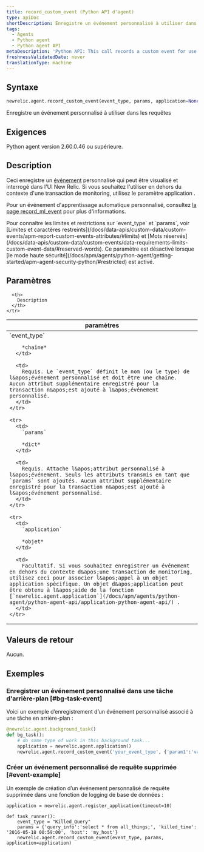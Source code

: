 ```yaml
---
title: record_custom_event (Python API d'agent)
type: apiDoc
shortDescription: Enregistre un événement personnalisé à utiliser dans les requêtes
tags:
  - Agents
  - Python agent
  - Python agent API
metaDescription: 'Python API: This call records a custom event for use in querying.'
freshnessValidatedDate: never
translationType: machine
---
```


## Syntaxe

```py
newrelic.agent.record_custom_event(event_type, params, application=None)
```

Enregistre un événement personnalisé à utiliser dans les requêtes

## Exigences

Python agent version 2.60.0.46 ou supérieure.

## Description

Ceci enregistre un [événement](/docs/data-apis/understand-data/new-relic-data-types/#event-data) personnalisé qui peut être visualisé et interrogé dans l&apos;UI New Relic. Si vous souhaitez l&apos;utiliser en dehors du contexte d&apos;une transaction de monitoring, utilisez le paramètre application .

Pour un événement d&apos;apprentissage automatique personnalisé, consultez [la page record\_ml\_event](/docs/apm/agents/python-agent/python-agent-api/recordmlevent-python-agent-api) pour plus d&apos;informations.

<Callout variant="important">
  Pour connaître les limites et restrictions sur `event_type` et `params`, voir [Limites et caractères restreints](/docs/data-apis/custom-data/custom-events/apm-report-custom-events-attributes/#limits) et [Mots réservés](/docs/data-apis/custom-data/custom-events/data-requirements-limits-custom-event-data/#reserved-words).
</Callout>

<Callout variant="important">
  Ce paramètre est désactivé lorsque [le mode haute sécurité](/docs/apm/agents/python-agent/getting-started/apm-agent-security-python/#restricted) est activé.
</Callout>

## Paramètres

<table>
  <thead>
    <tr>
      <th width="25%">
        paramètres
      </th>

      <th>
        Description
      </th>
    </tr>
  </thead>

  <tbody>
    <tr>
      <td>
        `event_type`

        *chaîne*
      </td>

      <td>
        Requis. Le `event_type` définit le nom (ou le type) de l&apos;événement personnalisé et doit être une chaîne. Aucun attribut supplémentaire enregistré pour la transaction n&apos;est ajouté à l&apos;événement personnalisé.
      </td>
    </tr>

    <tr>
      <td>
        `params`

        *dict*
      </td>

      <td>
        Requis. Attache l&apos;attribut personnalisé à l&apos;événement. Seuls les attributs transmis en tant que `params` sont ajoutés. Aucun attribut supplémentaire enregistré pour la transaction n&apos;est ajouté à l&apos;événement personnalisé.
      </td>
    </tr>

    <tr>
      <td>
        `application`

        *objet*
      </td>

      <td>
        Facultatif. Si vous souhaitez enregistrer un événement en dehors du contexte d&apos;une transaction de monitoring, utilisez ceci pour associer l&apos;appel à un objet application spécifique. Un objet d&apos;application peut être obtenu à l&apos;aide de la fonction [`newrelic.agent.application`](/docs/apm/agents/python-agent/python-agent-api/application-python-agent-api/) .
      </td>
    </tr>
  </tbody>
</table>

## Valeurs de retour

Aucun.

## Exemples

### Enregistrer un événement personnalisé dans une tâche d&apos;arrière-plan [#bg-task-event]

Voici un exemple d’enregistrement d’un événement personnalisé associé à une tâche en arrière-plan :

```py
@newrelic.agent.background_task() 
def bg_task(): 
    # do some type of work in this background task...
    application = newrelic.agent.application()
    newrelic.agent.record_custom_event('your_event_type', {'param1':'value1'}, application)
```

### Créer un événement personnalisé de requête supprimée [#event-example]

Un exemple de création d’un événement personnalisé de requête supprimée dans une fonction de logging de base de données :

```PY
application = newrelic.agent.register_application(timeout=10)

def task_runner(): 
    event_type = "Killed_Query" 
    params = {'query_info':'select * from all_things;', 'killed_time': '2016-05-18 00:59:00', 'host': 'my_host'} 
    newrelic.agent.record_custom_event(event_type, params, application=application)
```